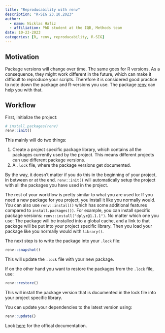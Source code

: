 ```yaml
---
title: "Reproducability with renv"
description: "R-SIG 23.10.2023"
author: 
  - name: Nicklas Hafiz
  - affiliation: PhD student at the IQB, Methods team
date: 10-23-2023
categories: [R, renv, reproducability, R-SIG]
---
```


## Motivation

Package versions will change over time. The same goes for R versions. As a consequence, they might work different in the future, which can make it difficult to reproduce your scripts. Therefore it is considered good practice to note down the package and R-versions you use. The package [renv](https://rstudio.github.io/renv/articles/renv.html) can help you with that.

## Workflow

First, initialize the project:

```r
# install.packages(renv)
renv::init()
```

This mainly will do two things:

1.  Create a project specific package library, which contains all the packages currently used by the project. This means different projects can use different package versions.
2.  A `.lock` file, where the package versions get documented.

By the way, it doesn't matter if you do this in the beginning of your project, in between or at the end. `renv::init()` will automatically setup the project with all the packages you have used in the project.

The rest of your workflow is pretty similar to what you are used to: If you need a new package for you project, you install it like you normally would. You can also use `renv::install()` which has some additional features compared to `install.packages())`. For example, you can install specific package versions: `renv::install("dplyr@1.1.1")`. No matter which one you use: The package will be installed into a global cache, and a link to that package will be put into your project specific library. Then you load your package like you normally would with `library()`.

The next step is to write the package into your `.lock` file:

```r
renv::snapshot()
```

This will update the `.lock` file with your new package.

If on the other hand you want to restore the packages from the `.lock` file, use:

```r
renv::restore()
```

This will install the package version that is documented in the lock file into your project specific library.

You can update your dependencies to the latest version using:

```r
renv::update()
```

Look [here](https://rstudio.github.io/renv/articles/renv.html#getting-started) for the offical documentation.
